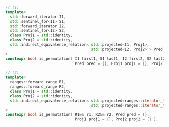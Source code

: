 ```cpp
// (1)
template<
  std::forward_iterator I1,
  std::sentinel_for<I1> S1,
  std::forward_iterator I2,
  std::sentinel_for<I2> S2,
  class Proj1 = std::identity,
  class Proj2 = std::identity,
  std::indirect_equivalence_relation< std::projected<I1, Proj1>,
                                      std::projected<I2, Proj2> > Pred = ranges::equal_to
>
constexpr bool is_permutation( I1 first1, S1 last1, I2 first2, S2 last2,
                               Pred pred = {}, Proj1 proj1 = {}, Proj2 proj2 = {} );

// (2)
template<
  ranges::forward_range R1,
  ranges::forward_range R2,
  class Proj1 = std::identity,
  class Proj2 = std::identity,
  std::indirect_equivalence_relation< std::projected<ranges::iterator_t<R1>, Proj1>,
                                      std::projected<ranges::iterator_t<R2>, Proj2> > Pred = ranges::equal_to
>
constexpr bool is_permutation( R1&& r1, R2&& r2, Pred pred = {},
                               Proj1 proj1 = {}, Proj2 proj2 = {} );
```
